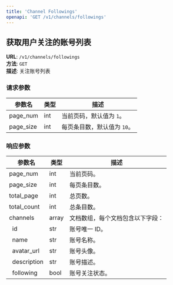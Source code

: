 ```yaml
---
title: 'Channel Followings'
openapi: 'GET /v1/channels/followings'
---
```


## 获取用户关注的账号列表

**URL**: `/v1/channels/followings`  
**方法**: `GET`  
**描述**: 关注账号列表

### 请求参数
| 参数名         | 类型   | 描述                                                      |
|----------------|--------|-----------------------------------------------------------|
| page_num       | int    | 当前页码，默认值为 `1`。                                   |
| page_size      | int    | 每页条目数，默认值为 `10`。                                   |

### 响应参数
| 参数名            | 类型    | 描述                                                           |
|----------------|-------|--------------------------------------------------------------|
| page_num       | int   | 当前页码。                                                        |
| page_size      | int   | 每页条目数。                                                       |
| total_page     | int   | 总页数。                                                         |
| total_count    | int   | 总条目数。                                                        |
| channels       | array | 文档数组，每个文档包含以下字段：                                             |
| &nbsp;&nbsp;id           | str   | 账号唯一 ID。                                                     |
| &nbsp;&nbsp;name        | str   | 账号名称。                                                        |
| &nbsp;&nbsp;avatar_url       | str   | 账号头像。                                                        |
| &nbsp;&nbsp;description  | str   | 账号描述。                                                        |
| &nbsp;&nbsp;following  | bool   | 账号关注状态。                                                     |